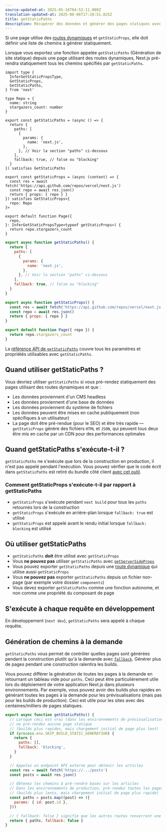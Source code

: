 ```yaml
---
source-updated-at: 2025-05-16T04:52:11.000Z
translation-updated-at: 2025-06-06T17:28:51.825Z
title: getStaticPaths
description: Récupérer des données et générer des pages statiques avec `getStaticPaths`. En savoir plus sur cette API pour la récupération de données dans Next.js.
---
```


Si une page utilise des [routes dynamiques](/docs/pages/building-your-application/routing/dynamic-routes) et `getStaticProps`, elle doit définir une liste de chemins à générer statiquement.

Lorsque vous exportez une fonction appelée `getStaticPaths` (Génération de site statique) depuis une page utilisant des routes dynamiques, Next.js pré-rendra statiquement tous les chemins spécifiés par `getStaticPaths`.

```tsx filename="pages/repo/[name].tsx" switcher
import type {
  InferGetStaticPropsType,
  GetStaticProps,
  GetStaticPaths,
} from 'next'

type Repo = {
  name: string
  stargazers_count: number
}

export const getStaticPaths = (async () => {
  return {
    paths: [
      {
        params: {
          name: 'next.js',
        },
      }, // Voir la section "paths" ci-dessous
    ],
    fallback: true, // false ou "blocking"
  }
}) satisfies GetStaticPaths

export const getStaticProps = (async (context) => {
  const res = await fetch('https://api.github.com/repos/vercel/next.js')
  const repo = await res.json()
  return { props: { repo } }
}) satisfies GetStaticProps<{
  repo: Repo
}>

export default function Page({
  repo,
}: InferGetStaticPropsType<typeof getStaticProps>) {
  return repo.stargazers_count
}
```

```jsx filename="pages/repo/[name].js" switcher
export async function getStaticPaths() {
  return {
    paths: [
      {
        params: {
          name: 'next.js',
        },
      }, // Voir la section "paths" ci-dessous
    ],
    fallback: true, // false ou "blocking"
  }
}

export async function getStaticProps() {
  const res = await fetch('https://api.github.com/repos/vercel/next.js')
  const repo = await res.json()
  return { props: { repo } }
}

export default function Page({ repo }) {
  return repo.stargazers_count
}
```

La [référence API de `getStaticPaths`](/docs/pages/api-reference/functions/get-static-paths) couvre tous les paramètres et propriétés utilisables avec `getStaticPaths`.

## Quand utiliser getStaticPaths ?

Vous devriez utiliser `getStaticPaths` si vous pré-rendez statiquement des pages utilisant des routes dynamiques et que :

- Les données proviennent d'un CMS headless
- Les données proviennent d'une base de données
- Les données proviennent du système de fichiers
- Les données peuvent être mises en cache publiquement (non spécifiques à un utilisateur)
- La page doit être pré-rendue (pour le SEO) et être très rapide — `getStaticProps` génère des fichiers `HTML` et `JSON`, qui peuvent tous deux être mis en cache par un CDN pour des performances optimales

## Quand getStaticPaths s'exécute-t-il ?

`getStaticPaths` ne s'exécute que lors de la construction en production, il n'est pas appelé pendant l'exécution. Vous pouvez vérifier que le code écrit dans `getStaticPaths` est retiré du bundle côté client [avec cet outil](https://next-code-elimination.vercel.app/).

### Comment getStaticProps s'exécute-t-il par rapport à getStaticPaths

- `getStaticProps` s'exécute pendant `next build` pour tous les `paths` retournés lors de la construction
- `getStaticProps` s'exécute en arrière-plan lorsque `fallback: true` est utilisé
- `getStaticProps` est appelé avant le rendu initial lorsque `fallback: blocking` est utilisé

## Où utiliser getStaticPaths

- `getStaticPaths` **doit** être utilisé avec `getStaticProps`
- Vous **ne pouvez pas** utiliser `getStaticPaths` avec [`getServerSideProps`](/docs/pages/building-your-application/data-fetching/get-server-side-props)
- Vous pouvez exporter `getStaticPaths` depuis une [route dynamique](/docs/pages/building-your-application/routing/dynamic-routes) qui utilise aussi `getStaticProps`
- Vous **ne pouvez pas** exporter `getStaticPaths` depuis un fichier non-page (par exemple votre dossier `components`)
- Vous devez exporter `getStaticPaths` comme une fonction autonome, et non comme une propriété du composant de page

## S'exécute à chaque requête en développement

En développement (`next dev`), `getStaticPaths` sera appelé à chaque requête.

## Génération de chemins à la demande

`getStaticPaths` vous permet de contrôler quelles pages sont générées pendant la construction plutôt qu'à la demande avec [`fallback`](/docs/pages/api-reference/functions/get-static-paths#fallback-blocking). Générer plus de pages pendant une construction ralentira les builds.

Vous pouvez différer la génération de toutes les pages à la demande en retournant un tableau vide pour `paths`. Ceci peut être particulièrement utile lors du déploiement de votre application Next.js dans plusieurs environnements. Par exemple, vous pouvez avoir des builds plus rapides en générant toutes les pages à la demande pour les prévisualisations (mais pas pour les builds de production). Ceci est utile pour les sites avec des centaines/milliers de pages statiques.

```jsx filename="pages/posts/[id].js"
export async function getStaticPaths() {
  // Lorsque ceci est vrai (dans les environnements de prévisualisation)
  // ne pré-rendez aucune page statique
  // (builds plus rapides, mais chargement initial de page plus lent)
  if (process.env.SKIP_BUILD_STATIC_GENERATION) {
    return {
      paths: [],
      fallback: 'blocking',
    }
  }

  // Appelez un endpoint API externe pour obtenir les articles
  const res = await fetch('https://.../posts')
  const posts = await res.json()

  // Obtenez les chemins à pré-rendre basés sur les articles
  // Dans les environnements de production, pré-rendez toutes les pages
  // (builds plus lents, mais chargement initial de page plus rapide)
  const paths = posts.map((post) => ({
    params: { id: post.id },
  }))

  // { fallback: false } signifie que les autres routes renverront une 404
  return { paths, fallback: false }
}
```